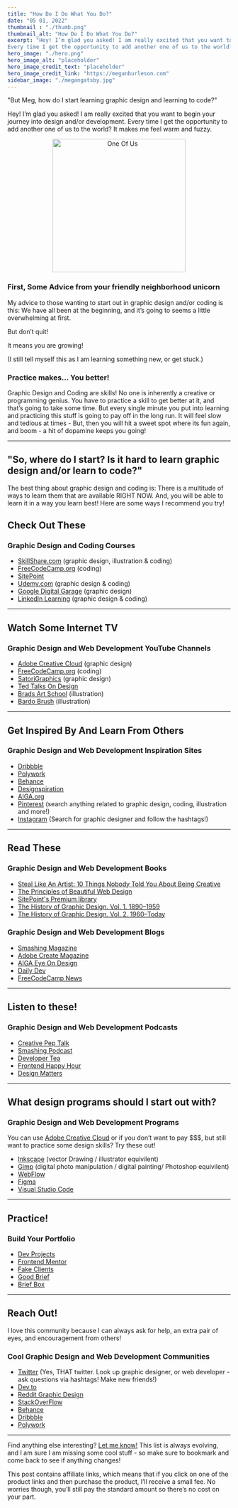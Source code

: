 ```yaml
---
title: "How Do I Do What You Do?"
date: "05 01, 2022"
thumbnail : "./thumb.png"
thumbnail_alt: "How Do I Do What You Do?"
excerpt: "Hey! I’m glad you asked! I am really excited that you want to begin your journey into design and/or development. 
Every time I get the opportunity to add another one of us to the world? It makes me feel warm and fuzzy."
hero_image: "./hero.png"
hero_image_alt: "placeholder"
hero_image_credit_text: "placeholder"
hero_image_credit_link: "https://meganburleson.com"
sidebar_image: "./megangatsby.jpg"
---
```



"But Meg, how do I start learning graphic design and learning to code?"

Hey! I’m glad you asked! I am really excited that you want to begin your journey into design and/or development. 
Every time I get the opportunity to add another one of us to the world? It makes me feel warm and fuzzy.


<center><img src={imageOneOfUs} alt="One Of Us" width="300px" /></center>


### First, Some Advice from your friendly neighborhood unicorn

My advice to those wanting to start out in graphic design and/or coding is this: We have all been at the beginning, and it’s going to seems a little overwhelming at first. 

But don’t quit! 

It means you are growing! 

(I still tell myself this as I am learning something new, or get stuck.)

### Practice makes... You better!

Graphic Design and Coding are skills! 
No one is inherently a creative or programming genius. 
You have to practice a skill to get better at it, and that’s going to take some time.
But every single minute you put into learning and practicing this stuff is going to pay off in the long run. It will feel slow and tedious at times - But, then you will hit a sweet spot where its fun again, and boom - a hit of dopamine keeps you going!

***

## "So, where do I start? Is it hard to learn graphic design and/or learn to code?"

The best thing about graphic design and coding is: There is a multitude of ways to learn them that are available RIGHT NOW. And, you will be able to learn it in a way you learn best! Here are some ways I recommend you try!

## Check Out These
### Graphic Design and Coding Courses

* [SkillShare.com](https://skl.sh/3vUl1kA) (graphic design, illustration & coding)
* [FreeCodeCamp.org](https://www.freecodecamp.org/) (coding)
* [SitePoint](https://www.sitepoint.com/)
* [Udemy.com](https://www.udemy.com/) (graphic design & coding)
* [Google Digital Garage](https://learndigital.withgoogle.com/digitalgarage/course/fundamentals-graphic-design) (graphic design)
* [LinkedIn Learning](https://www.linkedin.com/learning) (graphic design & coding)

***

## Watch Some Internet TV
### Graphic Design and Web Development YouTube Channels

* [Adobe Creative Cloud](https://www.youtube.com/c/AdobeCreativeCloud) (graphic design)
* [FreeCodeCamp.org](https://www.youtube.com/c/Freecodecamp) (coding)
* [SatoriGraphics](https://www.youtube.com/playlist?list=PL-c9Rq56P4KkVJdnL3YVesRGP-MLkzgme) (graphic design)
* [Ted Talks On Design](https://www.ted.com/topics/design)
* [Brads Art School](https://www.youtube.com/channel/UClX5lGGHeZ7OILb1ozSNtOg) (illustration)
* [Bardo Brush](https://www.youtube.com/c/BardotBrush) (illustration)

***

## Get Inspired By And Learn From Others
### Graphic Design and Web Development Inspiration Sites

* [Dribbble](https://dribbble.com/)
* [Polywork](https://www.polywork.com/home)
* [Behance](https://www.behance.net/)
* [Designspiration](https://www.designspiration.com/)
* [AIGA.org](https://www.aiga.org/)
* [Pinterest](https://www.pinterest.com/search/pins/?q=graphic%20design&rs=typed&term_meta[]=graphic%7Ctyped&term_meta[]=design%7Ctyped) (search anything related to graphic design, coding, illustration and more!)
* [Instagram](https://www.instagram.com/) (Search for graphic designer and follow the hashtags!)

***

## Read These

### Graphic Design and Web Development Books

* [Steal Like An Artist: 10 Things Nobody Told You About Being Creative](https://amzn.to/3vr1rxx)
* [The Principles of Beautiful Web Design](https://amzn.to/39Jf1nw)
* [SitePoint's Premium library](https://www.sitepoint.com/premium/library/)
* [The History of Graphic Design. Vol. 1. 1890–1959](https://amzn.to/3y1sa5p)
* [The History of Graphic Design. Vol. 2. 1960–Today](https://amzn.to/3F1Sfmf)

### Graphic Design and Web Development Blogs

* [Smashing Magazine](https://www.smashingmagazine.com/)
* [Adobe Create Magazine](https://creativecloud.adobe.com/cc/discover/)
* [AIGA Eye On Design](https://eyeondesign.aiga.org/)
* [Daily Dev](https://daily.dev/)
* [FreeCodeCamp News](https://www.freecodecamp.org/news)

***

## Listen to these!

### Graphic Design and Web Development Podcasts

* [Creative Pep Talk](https://www.creativepeptalk.com/)
* [Smashing Podcast](https://podcast.smashingmagazine.com/)
* [Developer Tea](https://developertea.com/)
* [Frontend Happy Hour](https://www.frontendhappyhour.com/)
* [Design Matters](https://www.designmattersmedia.com/)

***

## What design programs should I start out with?
### Graphic Design and Web Development Programs

You can use [Adobe Creative Cloud](https://www.adobe.com/creativecloud.html) or if you don’t want to pay $$$, but still want to practice some design skills? Try these out!

* [Inkscape](https://inkscape.org/) (vector Drawing / illustrator equivilent)
* [Gimp](https://www.gimp.org/) (digital photo manipulation / digital painting/ Photoshop equivilent)
* [WebFlow](https://webflow.com/)
* [Figma](https://www.figma.com/)
* [Visual Studio Code](https://code.visualstudio.com/)

***

## Practice!

### Build Your Portfolio

* [Dev Projects](https://www.codementor.io/projects)
* [Frontend Mentor](https://www.frontendmentor.io/)
* [Fake Clients](https://fakeclients.com/graphicdesign)
* [Good Brief](https://goodbrief.io/)
* [Brief Box](https://www.briefbox.me/)

***

## Reach Out!

I love this community because I can always ask for help, an extra pair of eyes, and encouragement from others!

### Cool Graphic Design and Web Development Communities

* [Twitter](https://Twitter.com) (Yes, THAT twitter. Look up graphic designer, or web developer - ask questions via hashtags! Make new friends!)
* [Dev.to](https://dev.to/)
* [Reddit Graphic Design](https://www.reddit.com/r/graphic_design/)
* [StackOverFlow](https://stackoverflow.com/)
* [Behance](https://www.behance.net/)
* [Dribbble](https://dribbble.com/)
* [Polywork](https://www.polywork.com/home)

***

Find anything else interesting? [Let me know!](/contact) This list is always evolving, and I am sure I am missing some cool stuff - so make sure to bookmark and come back to see if anything changes!


<div style={{padding: '1rem', backgroundColor: '#ff44a9', borderRadius: '10px'}}>
  This post contains affiliate links, which means that if you click on one of the product links and then purchase the product, I’ll receive a small fee. No worries though, you’ll still pay the standard amount so there’s no cost on your part.
</div>

